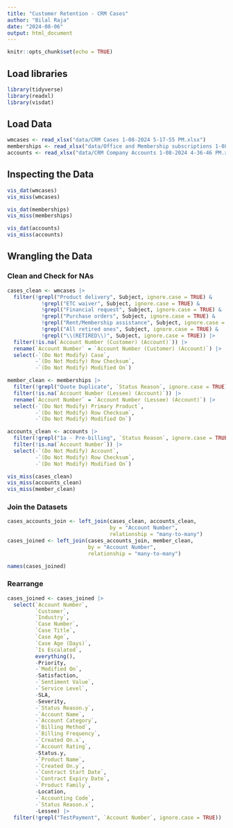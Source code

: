 ```yaml
---
title: "Customer Retention - CRM Cases"
author: "Bilal Raja"
date: "2024-08-06"
output: html_document
---
```


```r
knitr::opts_chunk$set(echo = TRUE)
```

## Load libraries

```r
library(tidyverse)
library(readxl)
library(visdat)
```

## Load Data

```r
wmcases <- read_xlsx("data/CRM Cases 1-08-2024 5-17-55 PM.xlsx")
memberships <- read_xlsx("data/Office and Membership subscriptions 1-08-2024 4-52-20 PM.xlsx")
accounts <- read_xlsx("data/CRM Company Accounts 1-08-2024 4-36-46 PM.xlsx")
```

## Inspecting the Data

```r
vis_dat(wmcases)
vis_miss(wmcases)
```

```r
vis_dat(memberships)
vis_miss(memberships)
```

```r
vis_dat(accounts)
vis_miss(accounts)
```

## Wrangling the Data

### Clean and Check for NAs

```r
cases_clean <- wmcases |>
  filter(!grepl("Product delivery", Subject, ignore.case = TRUE) &
           !grepl("ETC waiver", Subject, ignore.case = TRUE) &
           !grepl("Financial request", Subject, ignore.case = TRUE) &
           !grepl("Purchase orders", Subject, ignore.case = TRUE) &
           !grepl("Rent/Membership assistance", Subject, ignore.case = TRUE) &
           !grepl("All retired ones", Subject, ignore.case = TRUE) &
           !grepl("\\(RETIRED\\)", Subject, ignore.case = TRUE)) |>    #Based on supervisor's requirement
  filter(!is.na(`Account Number (Customer) (Account)`)) |>
  rename(`Account Number` = `Account Number (Customer) (Account)`) |>  #Rename the column
  select(-`(Do Not Modify) Case`,
         -`(Do Not Modify) Row Checksum`,
         -`(Do Not Modify) Modified On`)
```

```r
member_clean <- memberships |>
  filter(!grepl("Quote Duplicate", `Status Reason`, ignore.case = TRUE)) |>
  filter(!is.na(`Account Number (Lessee) (Account)`)) |>
  rename(`Account Number` = `Account Number (Lessee) (Account)`) |>
  select(-`(Do Not Modify) Primary Product`,
         -`(Do Not Modify) Row Checksum`,
         -`(Do Not Modify) Modified On`)
```

```r
accounts_clean <- accounts |>
  filter(!grepl("1a - Pre-billing", `Status Reason`, ignore.case = TRUE))|>
  filter(!is.na(`Account Number`)) |>
  select(-`(Do Not Modify) Account`, 
         -`(Do Not Modify) Row Checksum`, 
         -`(Do Not Modify) Modified On`)
```

```r
vis_miss(cases_clean)
vis_miss(accounts_clean)
vis_miss(member_clean)
```

### Join the Datasets

```r
cases_accounts_join <- left_join(cases_clean, accounts_clean, 
                                 by = "Account Number",
                                 relationship = "many-to-many")
cases_joined <- left_join(cases_accounts_join, member_clean,
                          by = "Account Number",
                          relationship = "many-to-many")
```

```r
names(cases_joined)
```
### Rearrange

```r
cases_joined <- cases_joined |>
  select(`Account Number`, 
         `Customer`,
         `Industry`,
         `Case Number`, 
         `Case Title`, 
         `Case Age`, 
         `Case Age (Days)`, 
         `Is Escalated`, 
         everything(),
         -Priority,
         -`Modified On`,
         -Satisfaction,
         -`Sentiment Value`,
         -`Service Level`,
         -SLA,
         -Severity,
         -`Status Reason.y`,
         -`Account Name`,
         -`Account Category`,
         -`Billing Method`,
         -`Billing Frequency`,
         -`Created On.x`,
         -`Account Rating`,
         -Status.y,
         -`Product Name`,
         -`Created On.y`,
         -`Contract Start Date`,
         -`Contract Expiry Date`,
         -`Product Family`,
         -Location,
         -`Accounting Code`,
         -`Status Reason.x`,
         -Lessee) |>
  filter(!grepl("TestPayment", `Account Number`, ignore.case = TRUE))
```

